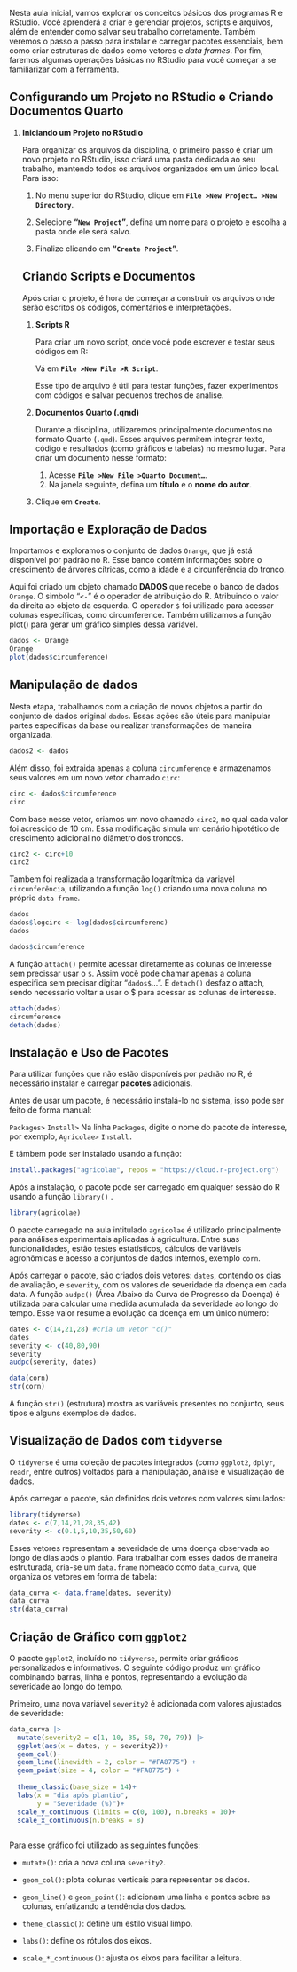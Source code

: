 Nesta aula inicial, vamos explorar os conceitos básicos dos programas R e RStudio. Você aprenderá a criar e gerenciar projetos, scripts e arquivos, além de entender como salvar seu trabalho corretamente. Também veremos o passo a passo para instalar e carregar pacotes essenciais, bem como criar estruturas de dados como vetores e *data frames*. Por fim, faremos algumas operações básicas no RStudio para você começar a se familiarizar com a ferramenta.

## **Configurando um Projeto no RStudio e Criando Documentos Quarto**

1.  **Iniciando um Projeto no RStudio**

    Para organizar os arquivos da disciplina, o primeiro passo é criar um novo projeto no RStudio, isso criará uma pasta dedicada ao seu trabalho, mantendo todos os arquivos organizados em um único local. Para isso:

    1.  No menu superior do RStudio, clique em **`File >New Project… >New Directory`**.

    2.  Selecione **"`New Project`"**, defina um nome para o projeto e escolha a pasta onde ele será salvo.

    3.  Finalize clicando em **"`Create Project`"**.

    ## **Criando Scripts e Documentos**

    Após criar o projeto, é hora de começar a construir os arquivos onde serão escritos os códigos, comentários e interpretações.

    1.  **Scripts R**

        Para criar um novo script, onde você pode escrever e testar seus códigos em R:

        Vá em **`File >New File >R Script`**.

        Esse tipo de arquivo é útil para testar funções, fazer experimentos com códigos e salvar pequenos trechos de análise.

    2.  **Documentos Quarto (.qmd)**

        Durante a disciplina, utilizaremos principalmente documentos no formato Quarto (`.qmd`). Esses arquivos permitem integrar texto, código e resultados (como gráficos e tabelas) no mesmo lugar. Para criar um documento nesse formato:

        1.  Acesse **`File >New File >Quarto Document…`**.
        2.  Na janela seguinte, defina um **título** e o **nome do autor**.

    3.  Clique em **`Create`**.

## Importação e Exploração de Dados

Importamos e exploramos o conjunto de dados `Orange`, que já está disponível por padrão no R. Esse banco contém informações sobre o crescimento de árvores cítricas, como a idade e a circunferência do tronco.

Aqui foi criado um objeto chamado **DADOS** que recebe o banco de dados `Orange`. O simbolo "`<-`" é o operador de atribuição do R. Atribuindo o valor da direita ao objeto da esquerda. O operador `$` foi utilizado para acessar colunas específicas, como circumference. Também utilizamos a função plot() para gerar um gráfico simples dessa variável.

```r
dados <- Orange
Orange
plot(dados$circumference)
```

## Manipulação de dados

Nesta etapa, trabalhamos com a criação de novos objetos a partir do conjunto de dados original `dados`. Essas ações são úteis para manipular partes específicas da base ou realizar transformações de maneira organizada.

```r
dados2 <- dados
```

Além disso, foi extraida apenas a coluna `circumference` e armazenamos seus valores em um novo vetor chamado `circ`:

```r
circ <- dados$circumference
circ
```

Com base nesse vetor, criamos um novo chamado `circ2`, no qual cada valor foi acrescido de 10 cm. Essa modificação simula um cenário hipotético de crescimento adicional no diâmetro dos troncos.

```r
circ2 <- circ+10
circ2
```

Tambem foi realizada a transformação logarítmica da variavél `circunferência`, utilizando a função `log()` criando uma nova coluna no próprio `data frame`.

```r
dados
dados$logcirc <- log(dados$circumferenc)
dados

dados$circumference
```

A função `attach()` permite acessar diretamente as colunas de interesse sem precissar usar o `$`. Assim você pode chamar apenas a coluna especifica sem precisar digitar "`dados$`...". E `detach()` desfaz o attach, sendo necessario voltar a usar o \$ para acessar as colunas de interesse.

```r
attach(dados) 
circumference
detach(dados)

```

## Instalação e Uso de Pacotes

Para utilizar funções que não estão disponíveis por padrão no R, é necessário instalar e carregar **pacotes** adicionais.

Antes de usar um pacote, é necessário instalá-lo no sistema, isso pode ser feito de forma manual:

`Packages>` `Install>` Na linha `Packages`, digite o nome do pacote de interesse, por exemplo, `Agricolae>` `Install.`

E támbem pode ser instalado usando a função:

```r
install.packages("agricolae", repos = "https://cloud.r-project.org")
```

Após a instalação, o pacote pode ser carregado em qualquer sessão do R usando a função `library()` .

```r
library(agricolae)
```

O pacote carregado na aula intitulado `agricolae` é utilizado principalmente para análises experimentais aplicadas à agricultura. Entre suas funcionalidades, estão testes estatísticos, cálculos de variáveis agronômicas e acesso a conjuntos de dados internos, exemplo `corn`.

Após carregar o pacote, são criados dois vetores: `dates`, contendo os dias de avaliação, e `severity`, com os valores de severidade da doença em cada data. A função `audpc()` (Área Abaixo da Curva de Progresso da Doença) é utilizada para calcular uma medida acumulada da severidade ao longo do tempo. Esse valor resume a evolução da doença em um único número:

```r
dates <- c(14,21,28) #cria um vetor "c()"
dates
severity <- c(40,80,90)
severity
audpc(severity, dates)

data(corn)
str(corn)
```

A função `str()` (estrutura) mostra as variáveis presentes no conjunto, seus tipos e alguns exemplos de dados.

## Visualização de Dados com `tidyverse`

O `tidyverse` é uma coleção de pacotes integrados (como `ggplot2`, `dplyr`, `readr`, entre outros) voltados para a manipulação, análise e visualização de dados.

Após carregar o pacote, são definidos dois vetores com valores simulados:

```r
library(tidyverse)
dates <- c(7,14,21,28,35,42)
severity <- c(0.1,5,10,35,50,60)
```

Esses vetores representam a severidade de uma doença observada ao longo de dias após o plantio. Para trabalhar com esses dados de maneira estruturada, cria-se um `data.frame` nomeado como `data_curva`, que organiza os vetores em forma de tabela:

```r
data_curva <- data.frame(dates, severity)
data_curva
str(data_curva)
```

## Criação de Gráfico com `ggplot2`

O pacote `ggplot2`, incluído no `tidyverse`, permite criar gráficos personalizados e informativos. O seguinte código produz um gráfico combinando barras, linha e pontos, representando a evolução da severidade ao longo do tempo.

Primeiro, uma nova variável `severity2` é adicionada com valores ajustados de severidade:

```r
data_curva |> 
  mutate(severity2 = c(1, 10, 35, 58, 70, 79)) |> 
  ggplot(aes(x = dates, y = severity2))+
  geom_col()+
  geom_line(linewidth = 2, color = "#FA8775") +
  geom_point(size = 4, color = "#FA8775") +
  
  theme_classic(base_size = 14)+
  labs(x = "dia após plantio",
       y = "Severidade (%)")+
  scale_y_continuous (limits = c(0, 100), n.breaks = 10)+
  scale_x_continuous(n.breaks = 8)
  
```

Para esse gráfico foi utilizado as seguintes funções:

-   `mutate()`: cria a nova coluna `severity2`.

-   `geom_col()`: plota colunas verticais para representar os dados.

-   `geom_line()` e `geom_point()`: adicionam uma linha e pontos sobre as colunas, enfatizando a tendência dos dados.

-   `theme_classic()`: define um estilo visual limpo.

-   `labs()`: define os rótulos dos eixos.

-   `scale_*_continuous()`: ajusta os eixos para facilitar a leitura.
